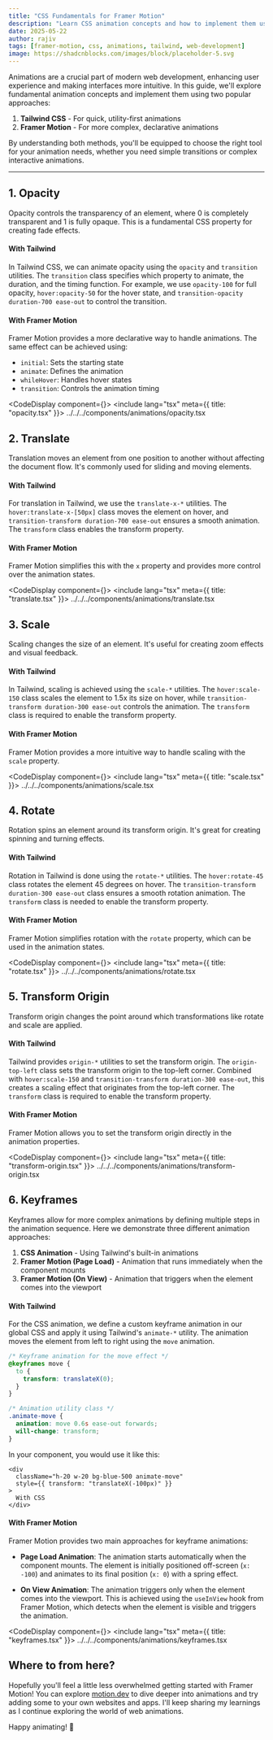 ```yaml
---
title: "CSS Fundamentals for Framer Motion"
description: "Learn CSS animation concepts and how to implement them using both Tailwind CSS and Framer Motion. A practical guide for web developers."
date: 2025-05-22
author: rajiv
tags: [framer-motion, css, animations, tailwind, web-development]
image: https://shadcnblocks.com/images/block/placeholder-5.svg
---
```


Animations are a crucial part of modern web development, enhancing user experience and making interfaces more intuitive. In this guide, we'll explore fundamental animation concepts and implement them using two popular approaches:

1. **Tailwind CSS** - For quick, utility-first animations
2. **Framer Motion** - For more complex, declarative animations

By understanding both methods, you'll be equipped to choose the right tool for your animation needs, whether you need simple transitions or complex interactive animations.

---


## 1. Opacity

Opacity controls the transparency of an element, where 0 is completely transparent and 1 is fully opaque. This is a fundamental CSS property for creating fade effects.

#### With Tailwind

In Tailwind CSS, we can animate opacity using the `opacity` and `transition` utilities. The `transition` class specifies which property to animate, the duration, and the timing function. For example, we use `opacity-100` for full opacity, `hover:opacity-50` for the hover state, and `transition-opacity duration-700 ease-out` to control the transition.

#### With Framer Motion

Framer Motion provides a more declarative way to handle animations. The same effect can be achieved using:

- `initial`: Sets the starting state
- `animate`: Defines the animation
- `whileHover`: Handles hover states
- `transition`: Controls the animation timing

<CodeDisplay component={<Opacity />}>
  <include lang="tsx" meta={{ title: "opacity.tsx" }}>
    ../../../components/animations/opacity.tsx
  </include>
</CodeDisplay>

## 2. Translate

Translation moves an element from one position to another without affecting the document flow. It's commonly used for sliding and moving elements.

#### With Tailwind

For translation in Tailwind, we use the `translate-x-*` utilities. The `hover:translate-x-[50px]` class moves the element on hover, and `transition-transform duration-700 ease-out` ensures a smooth animation. The `transform` class enables the transform property.

#### With Framer Motion

Framer Motion simplifies this with the `x` property and provides more control over the animation states.

<CodeDisplay component={<TranslateBox />}>
  <include lang="tsx" meta={{ title: "translate.tsx" }}>
    ../../../components/animations/translate.tsx
  </include>
</CodeDisplay>

## 3. Scale

Scaling changes the size of an element. It's useful for creating zoom effects and visual feedback.

#### With Tailwind

In Tailwind, scaling is achieved using the `scale-*` utilities. The `hover:scale-150` class scales the element to 1.5x its size on hover, while `transition-transform duration-300 ease-out` controls the animation. The `transform` class is required to enable the transform property.

#### With Framer Motion

Framer Motion provides a more intuitive way to handle scaling with the `scale` property.

<CodeDisplay component={<Scale />}>
  <include lang="tsx" meta={{ title: "scale.tsx" }}>
    ../../../components/animations/scale.tsx
  </include>
</CodeDisplay>

## 4. Rotate

Rotation spins an element around its transform origin. It's great for creating spinning and turning effects.

#### With Tailwind

Rotation in Tailwind is done using the `rotate-*` utilities. The `hover:rotate-45` class rotates the element 45 degrees on hover. The `transition-transform duration-300 ease-out` class ensures a smooth rotation animation. The `transform` class is needed to enable the transform property.

#### With Framer Motion

Framer Motion simplifies rotation with the `rotate` property, which can be used in the animation states.

<CodeDisplay component={<RotateBox />}>
  <include lang="tsx" meta={{ title: "rotate.tsx" }}>
    ../../../components/animations/rotate.tsx
  </include>
</CodeDisplay>

## 5. Transform Origin

Transform origin changes the point around which transformations like rotate and scale are applied.

#### With Tailwind

Tailwind provides `origin-*` utilities to set the transform origin. The `origin-top-left` class sets the transform origin to the top-left corner. Combined with `hover:scale-150` and `transition-transform duration-300 ease-out`, this creates a scaling effect that originates from the top-left corner. The `transform` class is required to enable the transform property.

#### With Framer Motion

Framer Motion allows you to set the transform origin directly in the animation properties.

<CodeDisplay component={<TransformOriginBox />}>
  <include lang="tsx" meta={{ title: "transform-origin.tsx" }}>
    ../../../components/animations/transform-origin.tsx
  </include>
</CodeDisplay>

## 6. Keyframes

Keyframes allow for more complex animations by defining multiple steps in the animation sequence. Here we demonstrate three different animation approaches:

1. **CSS Animation** - Using Tailwind's built-in animations
2. **Framer Motion (Page Load)** - Animation that runs immediately when the component mounts
3. **Framer Motion (On View)** - Animation that triggers when the element comes into the viewport

#### With Tailwind

For the CSS animation, we define a custom keyframe animation in our global CSS and apply it using Tailwind's `animate-*` utility. The animation moves the element from left to right using the `move` animation.

```css
/* Keyframe animation for the move effect */
@keyframes move {
  to {
    transform: translateX(0);
  }
}

/* Animation utility class */
.animate-move {
  animation: move 0.6s ease-out forwards;
  will-change: transform;
}
```

In your component, you would use it like this:

```tsx
<div
  className="h-20 w-20 bg-blue-500 animate-move"
  style={{ transform: "translateX(-100px)" }}
>
  With CSS
</div>
```

#### With Framer Motion

Framer Motion provides two main approaches for keyframe animations:

- **Page Load Animation**: The animation starts automatically when the component mounts. The element is initially positioned off-screen (`x: -100`) and animates to its final position (`x: 0`) with a spring effect.

- **On View Animation**: The animation triggers only when the element comes into the viewport. This is achieved using the `useInView` hook from Framer Motion, which detects when the element is visible and triggers the animation.

<CodeDisplay component={<KeyframesBox />}>
  <include lang="tsx" meta={{ title: "keyframes.tsx" }}>
    ../../../components/animations/keyframes.tsx
  </include>
</CodeDisplay>

## Where to from here?

Hopefully you'll feel a little less overwhelmed getting started with Framer Motion! You can explore [motion.dev](https://motion.dev/) to dive deeper into animations and try adding some to your own websites and apps. I'll keep sharing my learnings as I continue exploring the world of web animations.

Happy animating! 🚀
